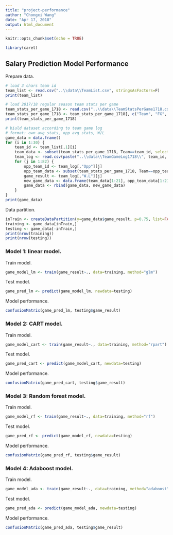 ```yaml
---
title: "project-performance"
author: "Chongxi Wang"
date: "Apr 17, 2018"
output: html_document
---
```


```r
knitr::opts_chunk$set(echo = TRUE)
```

```r
library(caret)
```

## Salary Prediction Model Performance

Prepare data.

```r
# load 3 chars team id
team_list <- read.csv("..\\data\\TeamList.csv", stringsAsFactors=F)
print(team_list)

# load 2017/18 regular season team stats per game
team_stats_per_game_1718 <- read.csv("..\\data\\TeamStatsPerGame1718.csv", stringsAsFactors=F)
team_stats_per_game_1718 <- team_stats_per_game_1718[, c("Team", "FG", "FGA", "FGP", "X3P", "X3PA", "X3PP", "X2P", "X2PA", "X2PP", "FT", "FTA", "FTP", "ORB", "DRB", "TRB", "AST", "STL", "BLK", "TOV", "PF", "PTS")]
print(team_stats_per_game_1718)

# biuld dataset according to team game log
# format: own avg stats, opp avg stats, W/L
game_data = data.frame()
for (i in 1:30) {
    team_id <- team_list[,1][i]
    team_data <- subset(team_stats_per_game_1718, Team==team_id, select=c("FG", "FGA", "FGP", "X3P", "X3PA", "X3PP", "X2P", "X2PA", "X2PP", "FT", "FTA", "FTP", "ORB", "DRB", "TRB", "AST", "STL", "BLK", "TOV", "PF", "PTS"))
    team_log <- read.csv(paste("..\\data\\TeamGameLog1718\\", team_id, ".csv", sep=""), stringsAsFactors=F)
    for (j in 1:82) {
        opp_team_id <- team_log[,"Opp"][j]
        opp_team_data <- subset(team_stats_per_game_1718, Team==opp_team_id, select=c("FG", "FGA", "FGP", "X3P", "X3PA", "X3PP", "X2P", "X2PA", "X2PP", "FT", "FTA", "FTP", "ORB", "DRB", "TRB", "AST", "STL", "BLK", "TOV", "PF", "PTS"))
        game_result <- team_log[,"W.L"][j]
        new_game_data <- data.frame(team_data[1:21], opp_team_data[1:21], game_result)
        game_data <- rbind(game_data, new_game_data)
    }
}
print(game_data)
```
Data partition.

```r
inTrain <- createDataPartition(y=game_data$game_result, p=0.75, list=FALSE)
training <- game_data[inTrain,]
testing <- game_data[-inTrain,]
print(nrow(training))
print(nrow(testing))
```

### Model 1: linear model.

Train model.

```r
game_model_lm <- train(game_result~., data=training, method="glm")
```

Test model.

```r
game_pred_lm <- predict(game_model_lm, newdata=testing)
```

Model performance.

```r
confusionMatrix(game_pred_lm, testing$game_result)
```

### Model 2: CART model.

Train model.

```r
game_model_cart <- train(game_result~., data=training, method="rpart")
```

Test model.

```r
game_pred_cart <- predict(game_model_cart, newdata=testing)
```

Model performance.

```r
confusionMatrix(game_pred_cart, testing$game_result)
```

### Model 3: Random forest model.

Train model.

```r
game_model_rf <- train(game_result~., data=training, method="rf")
```

Test model.

```r
game_pred_rf <- predict(game_model_rf, newdata=testing)
```

Model performance.

```r
confusionMatrix(game_pred_rf, testing$game_result)
```

### Model 4: Adaboost model.

Train model.

```r
game_model_ada <- train(game_result~., data=training, method="adaboost")
```

Test model.

```r
game_pred_ada <- predict(game_model_ada, newdata=testing)
```

Model performance.

```r
confusionMatrix(game_pred_ada, testing$game_result)
```